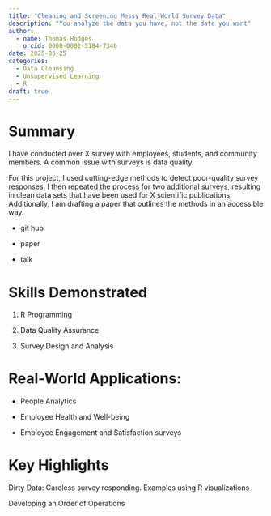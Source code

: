 ```yaml
---
title: "Cleaning and Screening Messy Real-World Survey Data"
description: "You analyze the data you have, not the data you want"
author:
  - name: Thomas Hodges
    orcid: 0000-0002-5184-7346
date: 2025-06-25
categories: 
  - Data Cleansing
  - Unsupervised Learning
  - R
draft: true
---
```


# Summary

I have conducted over X survey with employees, students, and community members. A common issue with surveys is data quality.

For this project, I used cutting-edge methods to detect poor-quality survey responses. I then repeated the process for two additional surveys, resulting in clean data sets that have been used for X scientific publications. Additionally, I am drafting a paper that outlines the methods in an accessible way.

-   git hub

-   paper

-   talk

# Skills Demonstrated

1.  R Programming

<!-- -->

2.  Data Quality Assurance

3.  Survey Design and Analysis

# Real-World Applications:

-   People Analytics

-   Employee Health and Well-being

-   Employee Engagement and Satisfaction surveys

# Key Highlights

Dirty Data: Careless survey responding. Examples using R visualizations

Developing an Order of Operations

## 
